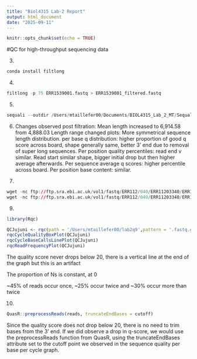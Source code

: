 ```yaml
---
title: "Biol4315 Lab-2 Report"
output: html_document
date: "2025-09-11"
---
```


```r
knitr::opts_chunk$set(echo = TRUE)
```

#QC for high-throughput sequencing data

3.
```r
conda install filtlong
```

4.
```r
filtlong -p 75 ERR1539001.fastq > ERR1539001_filtered.fastq
```
5. 
```r
sequali --outdir /Users/mtaillefer00/Documents/BIOL4315_Lab_2_MT/Sequali_Reports ERR1539001_filtered.fastq
```
6.
Changes observed post filtration:
Mean length increased to 6,914.58 from 4,888.03
Length range changed
plots:
More symmetrical sequence length distribution.
per base q distribution: higher proportion of good q score across board, shape generally same, better 3' end due to removal of super long sequences.
Per position quality percentiles: read end v similar.
Read start similar shape, bigger initial drop but then higher average afterwards.
Per sequence average q scores: higher percentile across board.
Per position base content: similar.

8.
```r
wget -nc ftp://ftp.sra.ebi.ac.uk/vol1/fastq/ERR112/040/ERR11203340/ERR11203340_1.fastq.gz
wget -nc ftp://ftp.sra.ebi.ac.uk/vol1/fastq/ERR112/040/ERR11203340/ERR11203340_2.fastq.gz
```

9. 
```r
library(Rqc)
```

```r
QCJujuni <- rqc(path = '/Users/mtaillefer00/lab2q9',pattern = '.fastq.gz', openBrowser = FALSE)
rqcCycleQualityBoxPlot(QCJujuni)
rqcCycleBaseCallsLinePlot(QCJujuni)
rqcReadFrequencyPlot(QCJujuni)
```

The quality score never drops below 20, there is a vertical line at the end of the graph but this is an artifact

The proportion of Ns is constant, at 0

~45% of reads occur once, ~25% occur twice and ~30% occur more than twice

10.
```r
QuasR::preprocessReads(reads, truncateEndBases = cutoff)
```
Since the quality score does not drop below 20, there is no need to trim bases from the 3' end. If we did observe a drop in q-score, we would use the preprocessReads function from QuasR, using the truncateEndBases attribute set to the cutoff point we observed in the sequence quality per base per cycle graph.